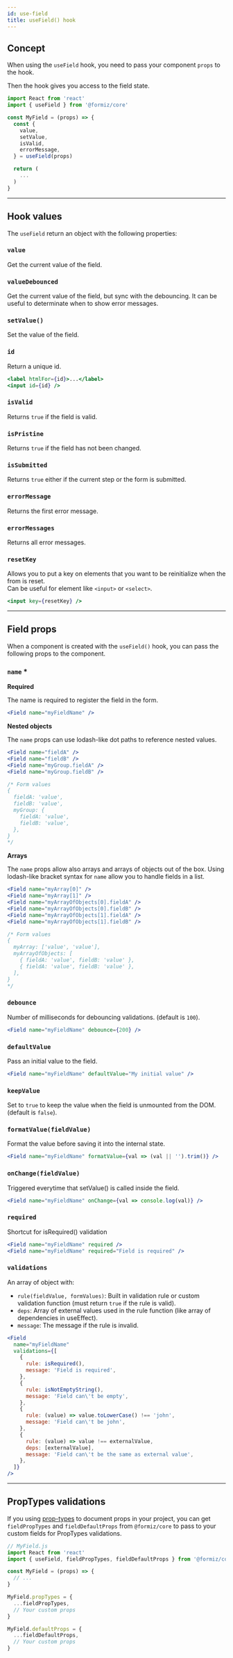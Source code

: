 ```yaml
---
id: use-field
title: useField() hook
---
```



## Concept

When using the `useField` hook, you need to pass your component `props` to the hook.

Then the hook gives you access to the field state.

```jsx
import React from 'react'
import { useField } from '@formiz/core'

const MyField = (props) => {
  const {
    value,
    setValue,
    isValid,
    errorMessage,
  } = useField(props)

  return (
    ...
  )
}
```

---

## Hook values

The `useField` return an object with the following properties:

### `value`

Get the current value of the field.

### `valueDebounced`

Get the current value of the field, but sync with the debouncing.
It can be useful to determinate when to show error messages.

### `setValue()`

Set the value of the field.

### `id`

Return a unique id.

```jsx
<label htmlFor={id}>...</label>
<input id={id} />
```

### `isValid`

Returns `true` if the field is valid.

### `isPristine`

Returns `true` if the field has not been changed.

### `isSubmitted`

Returns `true` either if the current step or the form is submitted.

### `errorMessage`

Returns the first error message.

### `errorMessages`

Returns all error messages.

### `resetKey`

Allows you to put a key on elements that you want to be reinitialize when the from is reset.<br />
Can be useful for element like `<input>` or `<select>`.

```jsx
<input key={resetKey} />
```

---

## Field props

When a component is created with the `useField()` hook,
you can pass the following props to the component.

### `name` *
**Required**

The name is required to register the field in the form.

```jsx
<Field name="myFieldName" />
```

**Nested objects**

The `name` props can use lodash-like dot paths to reference nested values.

```jsx
<Field name="fieldA" />
<Field name="fieldB" />
<Field name="myGroup.fieldA" />
<Field name="myGroup.fieldB" />

/* Form values
{
  fieldA: 'value',
  fieldB: 'value',
  myGroup: {
    fieldA: 'value',
    fieldB: 'value',
  },
}
*/
```

**Arrays**

The `name` props allow also arrays and arrays of objects out of the box.
Using lodash-like bracket syntax for `name` allow you to handle fields in a list.

```jsx
<Field name="myArray[0]" />
<Field name="myArray[1]" />
<Field name="myArrayOfObjects[0].fieldA" />
<Field name="myArrayOfObjects[0].fieldB" />
<Field name="myArrayOfObjects[1].fieldA" />
<Field name="myArrayOfObjects[1].fieldB" />

/* Form values
{
  myArray: ['value', 'value'],
  myArrayOfObjects: [
    { fieldA: 'value', fieldB: 'value' },
    { fieldA: 'value', fieldB: 'value' },
  ],
}
*/
```

### `debounce`

Number of milliseconds for debouncing validations. (default is `100`).

```jsx
<Field name="myFieldName" debounce={200} />
```

### `defaultValue`

Pass an initial value to the field.

```jsx
<Field name="myFieldName" defaultValue="My initial value" />
```

### `keepValue`

Set to `true` to keep the value when the field is unmounted from the DOM. (default is `false`).


### `formatValue(fieldValue)`

Format the value before saving it into the internal state.

```jsx
<Field name="myFieldName" formatValue={val => (val || '').trim()} />
```

### `onChange(fieldValue)`

Triggered everytime that setValue() is called inside the field.

```jsx
<Field name="myFieldName" onChange={val => console.log(val)} />
```

### `required`

Shortcut for isRequired() validation

```jsx
<Field name="myFieldName" required />
<Field name="myFieldName" required="Field is required" />
```

### `validations`

An array of object with:
- `rule(fieldValue, formValues)`: Built in validation rule or custom validation function (must return `true` if the rule is valid).
- `deps`: Array of external values used in the rule function (like array of dependencies in useEffect).
- `message`: The message if the rule is invalid.

```jsx
<Field
  name="myFieldName"
  validations={[
    {
      rule: isRequired(),
      message: 'Field is required',
    },
    {
      rule: isNotEmptyString(),
      message: 'Field can\'t be empty',
    },
    {
      rule: (value) => value.toLowerCase() !== 'john',
      message: 'Field can\'t be john',
    },
    {
      rule: (value) => value !== externalValue,
      deps: [externalValue],
      message: 'Field can\'t be the same as external value',
    },
  ]}
/>
```

---

## PropTypes validations

If you using [prop-types](https://www.npmjs.com/package/prop-types) to document props in your project,
you can get `fieldPropTypes` and `fieldDefaultProps` from `@formiz/core` to pass to your custom fields for PropTypes validations.

```jsx
// MyField.js
import React from 'react'
import { useField, fieldPropTypes, fieldDefaultProps } from '@formiz/core'

const MyField = (props) => {
  // ...
}

MyField.propTypes = {
  ...fieldPropTypes,
  // Your custom props
}

MyField.defaultProps = {
  ...fieldDefaultProps,
  // Your custom props
}
```
